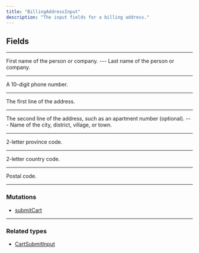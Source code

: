 ```yaml
---
title: "BillingAddressInput"
description: "The input fields for a billing address."
---
```


## Fields

---

<ParamField path="firstName" type="String!">
  First name of the person or company.
</ParamField>
---

<ParamField path="lastName" type="String!">
  Last name of the person or company.
</ParamField>

---

<ParamField path="phone" type="String!">
A 10-digit phone number.
</ParamField>

---

<ParamField path="address1" type="String!">
  The first line of the address.
</ParamField>

---

<ParamField path="address2" type="String!">
  The second line of the address, such as an apartment number (optional).
</ParamField>
---

<ParamField path="city" type="String!">
  Name of the city, district, village, or town.
</ParamField>

---

<ParamField path="provinceCode" type="String!">
  2-letter province code.
</ParamField>

---

<ParamField path="countryCode" type="String!">
  2-letter country code.
</ParamField>

---

<ParamField path="postalCode" type="String!">
  Postal code.
</ParamField>

---

### Mutations

* [submitCart](/api-reference/submitcart)

---

### Related types

* [CartSubmitInput](/api-reference/cartsubmitinput)